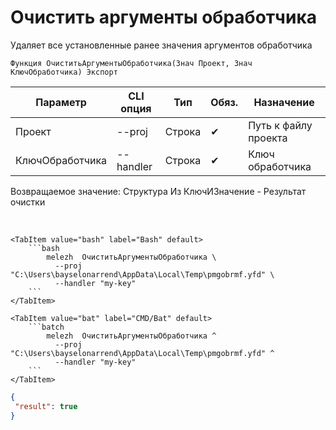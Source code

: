 ﻿---
sidebar_position: 3
description: Очистить аргументы обработчика и другие функции для работы с Melezh в Открытом пакете интеграций - бесплатной open-source библиотеке интеграций для 1С:Предприятие 8, OneScript и CLI
keywords: [1C, 1С, 1С:Предприятие, 1С:Предприятие 8.3, API, Интеграция, Сервисы, Обмен, OneScript, CLI]
---


# Очистить аргументы обработчика
 Удаляет все установленные ранее значения аргументов обработчика



`Функция ОчиститьАргументыОбработчика(Знач Проект, Знач КлючОбработчика) Экспорт`

  | Параметр | CLI опция | Тип | Обяз. | Назначение |
  |-|-|-|-|-|
  | Проект | --proj | Строка | &#x2714; | Путь к файлу проекта |
  | КлючОбработчика | --handler | Строка | &#x2714; | Ключ обработчика |

  
  Возвращаемое значение:   Структура Из КлючИЗначение - Результат очистки

<br/>



    

 <Tabs>
  
    <TabItem value="bash" label="Bash" default>
        ```bash
            melezh  ОчиститьАргументыОбработчика \
              --proj "C:\Users\bayselonarrend\AppData\Local\Temp\pmgobrmf.yfd" \
              --handler "my-key"
        ```
    </TabItem>
  
    <TabItem value="bat" label="CMD/Bat" default>
        ```batch
            melezh  ОчиститьАргументыОбработчика ^
              --proj "C:\Users\bayselonarrend\AppData\Local\Temp\pmgobrmf.yfd" ^
              --handler "my-key"
        ```
    </TabItem>
</Tabs>

```json title="Результат"
{
 "result": true
}
```
